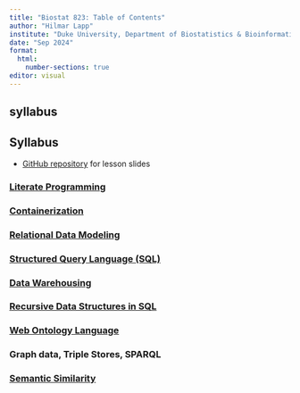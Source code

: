 ```yaml
---
title: "Biostat 823: Table of Contents"
author: "Hilmar Lapp"
institute: "Duke University, Department of Biostatistics & Bioinformatics"
date: "Sep 2024"
format:
  html:
    number-sections: true
editor: visual
---
```


<!-- produces main section 1 -->
## syllabus {.hidden} 


## Syllabus {.unnumbered}

* [GitHub repository](https://github.com/Duke-GCB/biostat-823) for lesson slides

### [Literate Programming](Lesson-LitProg.html)
### [Containerization](Lesson-02.html)
### [Relational Data Modeling](Lesson-RelMod.html)
### [Structured Query Language (SQL)](Lesson-SQL.html)
### [Data Warehousing](Lesson-Warehouse.html)
### [Recursive Data Structures in SQL](Lesson-RecurSQL.html)
### [Web Ontology Language](Lesson-OWL.html)
### Graph data, Triple Stores, SPARQL {.hidden} 
### [Semantic Similarity](Lesson-Semsim.html)
